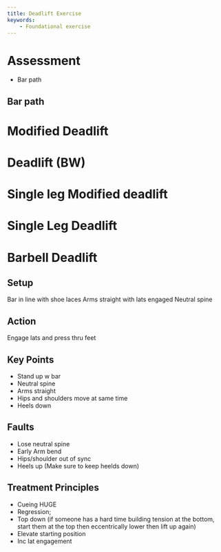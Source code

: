 ```yaml
---
title: Deadlift Exercise
keywords:
    - Foundational exercise
---
```


# Assessment

- Bar path


## Bar path

# Modified Deadlift



# Deadlift (BW)



# Single leg Modified deadlift

# Single Leg Deadlift




# Barbell Deadlift
## Setup
Bar in line with shoe laces
Arms straight with lats engaged
Neutral spine

## Action
Engage lats and press thru feet

## Key Points

- Stand up w bar
- Neutral spine
- Arms straight
- Hips and shoulders move at same time
- Heels down

## Faults

- Lose neutral spine
- Early Arm bend
- Hips/shoulder out of sync
- Heels up (Make sure to keep heelds down)

## Treatment Principles

- Cueing HUGE
- Regression; 
- Top down (if someone has a hard time building tension at the bottom, start them at the top then eccentrically lower then lift up again)
- Elevate starting position
- Inc lat engagement

